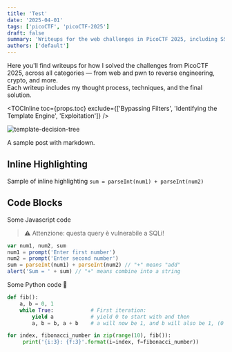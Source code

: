 ```yaml
---
title: 'Test'
date: '2025-04-01'
tags: ['picoCTF', 'picoCTF-2025']
draft: false
summary: 'Writeups for the web challenges in PicoCTF 2025, including SSTI, RCE, and filter bypasses.'
authors: ['default']
---
```


Here you'll find writeups for how I solved the challenges from PicoCTF 2025, across all categories — from web and pwn to reverse engineering, crypto, and more.  
Each writeup includes my thought process, techniques, and the final solution.

<TOCInline
  toc={props.toc}
  exclude={['Bypassing Filters', 'Identifying the Template Engine', 'Exploitation']}
/>

![template-decision-tree](/static/images/pico2025/template-decision-tree.png)

A sample post with markdown.

## Inline Highlighting

Sample of inline highlighting `sum = parseInt(num1) + parseInt(num2)`

## Code Blocks

Some Javascript code

> ⚠️ Attenzione: questa query è vulnerabile a SQLi!

```javascript
var num1, num2, sum
num1 = prompt('Enter first number')
num2 = prompt('Enter second number')
sum = parseInt(num1) + parseInt(num2) // "+" means "add"
alert('Sum = ' + sum) // "+" means combine into a string
```

Some Python code 🐍

```python
def fib():
    a, b = 0, 1
    while True:            # First iteration:
        yield a            # yield 0 to start with and then
        a, b = b, a + b    # a will now be 1, and b will also be 1, (0 + 1)

for index, fibonacci_number in zip(range(10), fib()):
     print('{i:3}: {f:3}'.format(i=index, f=fibonacci_number))
```
